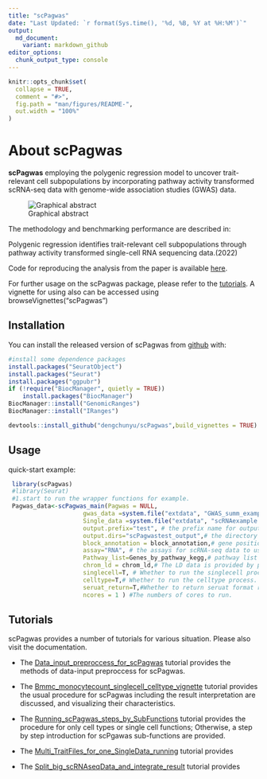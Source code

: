 ```yaml
---
title: "scPagwas"
date: "Last Updated: `r format(Sys.time(), '%d, %B, %Y at %H:%M')`"
output:
  md_document:
    variant: markdown_github
editor_options:
  chunk_output_type: console
---
```


```r
knitr::opts_chunk$set(
  collapse = TRUE,
  comment = "#>",
  fig.path = "man/figures/README-",
  out.width = "100%"
)
```

# About scPagwas

**scPagwas** employing the polygenic regression model to uncover trait-relevant cell subpopulations by incorporating pathway activity transformed scRNA-seq data with genome-wide association studies (GWAS) data.

![Graphical abstract](./docs/reference/figures/Figures_1.jpg) 

 
The methodology and benchmarking performance are described in: 

Polygenic regression identifies trait-relevant cell subpopulations through pathway activity transformed single-cell RNA sequencing data.(2022) 


Code for reproducing the analysis from the paper is available [here](https://github.com/dengchunyu/scPagwas_reproduce). 

For further usage on the scPagwas package, please refer to the [tutorials](https://dengchunyu.github.io/scPagwas/). A vignette for using also can be accessed using browseVignettes("scPagwas") 

## Installation

You can install the released version of scPagwas from [github](https://github.com/dengchunyu/scPagwas) with: 

``` r
#install some dependence packages
install.packages("SeuratObject")
install.packages("Seurat")
install.packages("ggpubr")
if (!require("BiocManager", quietly = TRUE))
    install.packages("BiocManager")
BiocManager::install("GenomicRanges")
BiocManager::install("IRanges")

devtools::install_github("dengchunyu/scPagwas",build_vignettes = TRUE)
```

## Usage 
quick-start example: 
```r
 library(scPagwas)
 #library(Seurat)
 #1.start to run the wrapper functions for example.
 Pagwas_data<-scPagwas_main(Pagwas = NULL,
                     gwas_data =system.file("extdata", "GWAS_summ_example.txt", package = "scPagwas"), # The GWAS Summary statistics files 
                     Single_data =system.file("extdata", "scRNAexample.rds", package = "scPagwas"),# scRNA-seq data in seruat format with "RNA" assays and normalized.
                     output.prefix="test", # the prefix name for output files
                     output.dirs="scPagwastest_output",# the directory file's name for output
                     block_annotation = block_annotation,# gene position in chromosome is provided by package.
                     assay="RNA", # the assays for scRNA-seq data to use.
                     Pathway_list=Genes_by_pathway_kegg,# pathway list is provided by package, including gene symbols.
                     chrom_ld = chrom_ld,# The LD data is provided by package.
                     singlecell=T, # Whether to run the singlecell process.
                     celltype=T,# Whether to run the celltype process.
                     seruat_return=T,#Whether to return seruat format result.
                     ncores = 1 ) #The numbers of cores to run.
```

## Tutorials

scPagwas provides a number of tutorials for various situation. Please also visit the documentation.

- The [Data_input_preproccess_for_scPagwas]() tutorial provides the methods of data-input preproccess for scPagwas.

- The [Bmmc_monocytecount_singlecell_celltype_vignette]() tutorial provides the usual procedure for scPagwas including the result interpretation are discussed, and visualizing their characteristics.

- The [Running_scPagwas_steps_by_SubFunctions]() tutorial provides the procedure for only cell types or single cell functions; Otherwise, a step by step introduction for scPgawas sub-functions are provided.

- The [Multi_TraitFiles_for_one_SingleData_running]() tutorial provides

- The [Split_big_scRNAseqData_and_integrate_result]() tutorial provides
